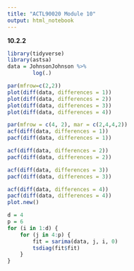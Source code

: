 ```yaml
---
title: "ACTL90020 Module 10"
output: html_notebook
---
```


**10.2.2**

```r
library(tidyverse)
library(astsa)
data = JohnsonJohnson %>%
        log(.)

par(mfrow=c(2,2))
plot(diff(data, differences = 1))
plot(diff(data, differences = 2))
plot(diff(data, differences = 3))
plot(diff(data, differences = 4))

par(mfrow = c(4, 2), mar = c(2,4,4,2))
acf(diff(data, differences = 1))
pacf(diff(data, differences = 1))

acf(diff(data, differences = 2))
pacf(diff(data, differences = 2))

acf(diff(data, differences = 3))
pacf(diff(data, differences = 3))

acf(diff(data, differences = 4))
pacf(diff(data, differences = 4))
plot.new()
```

```r
d = 4
p = 6
for (i in 1:d) {
    for (j in 4:p) {
        fit = sarima(data, j, i, 0)
        tsdiag(fit$fit)
    }
}

```



